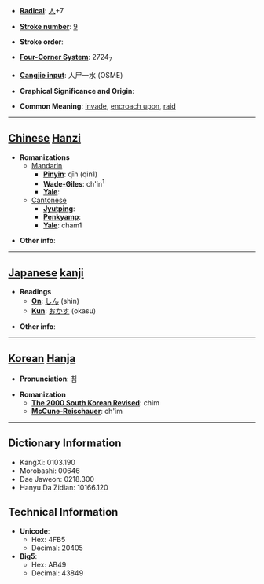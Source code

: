 * '''[[Wiktionary:Chinese radical index| Radical]]''': [[Wiktionary:Chinese radical index 人|人]]+7

* '''[[Wiktionary:Chinese total strokes index|Stroke number]]''': [[Wiktionary:Chinese total strokes index 9|9]]

* '''Stroke order''': 

* '''[[Wiktionary:Chinese four corner index|Four-Corner System]]''': 2724<sub>7</sub>

* '''[[Wiktionary:Chinese Cangjie index|Cangjie input]]''': 人尸一水 (OSME)

* '''Graphical Significance and Origin''': 

* '''Common Meaning''': [[invade]], [[encroach upon]], [[raid]]

----

== [[Chinese]] [[Hanzi]] ==

* '''Romanizations'''
** [[Mandarin]]
*** '''[[Pinyin]]''': qīn (qin1)
*** '''[[Wade-Giles]]''': ch'in<sup>1</sup>
*** '''[[Yale]]''': 
**[[Cantonese]]
***'''[[Jyutping]]''':
***'''[[Penkyamp]]''': 
***'''[[Yale]]''': cham1

* '''Other info''': 

----

== [[Japanese]] [[kanji]] ==

* '''Readings'''
** '''[[On]]''': [[しん]] (shin)
** '''[[Kun]]''': [[おかす]] (okasu)

* '''Other info''':  

----

== [[Korean]] [[Hanja]] ==

* '''Pronunciation''': 침

* '''Romanization'''
** '''[[The 2000 South Korean Revised Romanization|The 2000 South Korean Revised]]''': chim
** '''[[McCune-Reischauer]]''': ch'im

----

== Dictionary Information ==

* KangXi: 0103.190
* Morobashi: 00646
* Dae Jaweon: 0218.300
* Hanyu Da Zidian: 10166.120

== Technical Information ==

* '''Unicode''':
** Hex: 4FB5
** Decimal: 20405
* '''Big5''':
** Hex: AB49
** Decimal: 43849